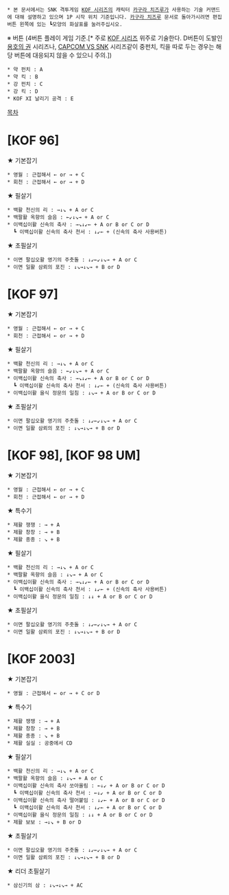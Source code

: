  * 본 문서에서는 SNK 격투게임 [[KOF 시리즈]]의 캐릭터 [[카구라 치즈루]]가 사용하는 기술 커맨드에 대해 설명하고 있으며 1P 시작 위치 기준입니다. [[카구라 치즈루]] 문서로 돌아가시려면 편집버튼 왼쪽에 있는 ┗모양의 화살표를 눌러주십시오.

※ 버튼 (4버튼 플레이 게임 기준.[* 주로 [[KOF 시리즈]] 위주로 기술한다. D버튼이 도발인 [[용호의 권]] 시리즈나, [[CAPCOM VS SNK]] 시리즈같이 중펀치, 킥을 따로 두는 경우는 해당 버튼에 대응되지 않을 수 있으니 주의.])
 * 약 펀치 : A
 * 약 킥 : B
 * 강 펀치 : C
 * 강 킥 : D
 * KOF XI 날리기 공격 : E

[[목차]]
= [KOF 96] =

★ 기본잡기
 * 영월 : 근접해서 ← or → + C
 * 회천 : 근접해서 ← or → + D

★ 필살기
 * 백활 천신의 리 : →↓↘ + A or C
 * 백팔활 옥향의 슬음 : ←↙↓↘→ + A or C
 * 이백십이활 신속의 축사 : →↘↓↙← + A or B or C or D
   ┗ 이백십이활 신속의 축사 천서 : ↓↙← + (신속의 축사 사용버튼)

★ 초필살기
 * 이면 팔십오활 영기의 주춧돌 : ↓↙←↙↓↘→ + A or C
 * 이면 일활 삼뢰의 포진 : ↓↘→↓↘→ + B or D

= [KOF 97] =

★ 기본잡기
 * 영월 : 근접해서 ← or → + C
 * 회천 : 근접해서 ← or → + D

★ 필살기
 * 백활 천신의 리 : →↓↘ + A or C
 * 백팔활 옥향의 슬음 : ←↙↓↘→ + A or C
 * 이백십이활 신속의 축사 : →↘↓↙← + A or B or C or D
   ┗ 이백십이활 신속의 축사 천서 : ↓↙← + (신속의 축사 사용버튼)
 * 이백십이활 을식 정문의 일침 : ↓↘→ + A or B or C or D

★ 초필살기
 * 이면 팔십오활 영기의 주춧돌 : ↓↙←↙↓↘→ + A or C
 * 이면 일활 삼뢰의 포진 : ↓↘→↓↘→ + B or D

= [KOF 98], [KOF 98 UM] =

★ 기본잡기
 * 영월 : 근접해서 ← or → + C
 * 회천 : 근접해서 ← or → + D

★ 특수기
 * 제활 쟁쟁 : → + A
 * 제활 창창 : → + B
 * 제활 종종 : ↘ + B

★ 필살기
 * 백활 천신의 리 : →↓↘ + A or C
 * 백팔활 옥향의 슬음 : ↓↘→ + A or C
 * 이백십이활 신속의 축사 : →↘↓↙← + A or B or C or D
   ┗ 이백십이활 신속의 축사 천서 : ↓↙← + (신속의 축사 사용버튼)
 * 이백십이활 을식 정문의 일침 : ↓↓ + A or B or C or D

★ 초필살기

 * 이면 팔십오활 영기의 주춧돌 : ↓↙←↙↓↘→ + A or C
 * 이면 일활 삼뢰의 포진 : ↓↘→↓↘→ + B or D

= [KOF 2003] =

★ 기본잡기
 * 영월 : 근접해서 ← or → + C or D

★ 특수기
 * 제활 쟁쟁 : → + A
 * 제활 창창 : → + B
 * 제활 종종 : ↘ + B
 * 제활 실실 : 공중에서 CD

★ 필살기
 * 백활 천신의 리 : →↓↘ + A or C
 * 백팔활 옥향의 슬음 : ↓↘→ + A or C
 * 이백십이활 신속의 축사 쏘아올림 : ←↓↙ + A or B or C or D
   ┗ 이백십이활 신속의 축사 천서 : ←↓↙ + A or B or C or D
 * 이백십이활 신속의 축사 떨어붙임 : ↓↙← + A or B or C or D
   ┗ 이백십이활 신속의 축사 천서 : ↓↙← + A or B or C or D
 * 이백십이활 을식 정문의 일침 : ↓↓ + A or B or C or D
 * 제활 보보 : →↓↘ + B or D

★ 초필살기
 * 이면 팔십오활 영기의 주춧돌 : ↓↙←↙↓↘→ + A or C
 * 이면 일활 삼뢰의 포진 : ↓↘→↓↘→ + B or D

★ 리더 초필살기
 * 삼신기의 삼 : ↓↘→↓↘→ + AC
